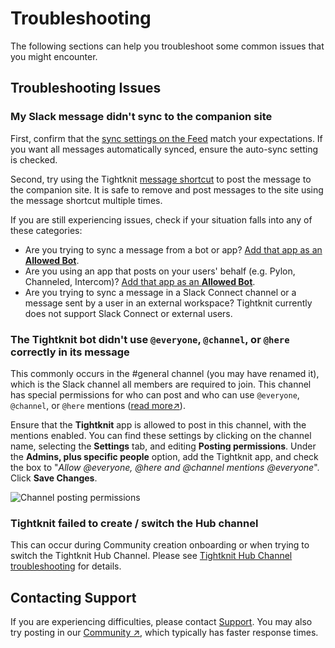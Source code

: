 # Troubleshooting

The following sections can help you troubleshoot some common issues that you might encounter.

## Troubleshooting Issues

### My Slack message didn't sync to the companion site

First, confirm that the [sync settings on the Feed](/channels-and-feeds/create-feed#feed-settings) match your expectations. If you want all messages automatically synced, ensure the auto-sync setting is checked.

Second, try using the Tightknit [message shortcut](/basics/message-shortcuts) to post the message to the companion site. It is safe to remove and post messages to the site using the message shortcut multiple times.

If you are still experiencing issues, check if your situation falls into any of these categories:

- Are you trying to sync a message from a bot or app? [Add that app as an **Allowed Bot**](companion-site/profiles/allowed-bots).
- Are you using an app that posts on your users' behalf (e.g. Pylon, Channeled, Intercom)? [Add that app as an **Allowed Bot**](companion-site/profiles/allowed-bots).
- Are you trying to sync a message in a Slack Connect channel or a message sent by a user in an external workspace? Tightknit currently does not support Slack Connect or external users.

### The Tightknit bot didn't use `@everyone`, `@channel`, or `@here` correctly in its message

This commonly occurs in the #general channel (you may have renamed it), which is the Slack channel all members are required to join. This channel has special permissions for who can post and who can use `@everyone`, `@channel`, or `@here` mentions ([read more↗](https://slack.com/help/articles/360004635551-Manage-channel-posting-permissions#manage-who-can-notify-a-channel)).

Ensure that the **Tightknit** app is allowed to post in this channel, with the mentions enabled. You can find these settings by clicking on the channel name, selecting the **Settings** tab, and editing **Posting permissions**. Under the **Admins, plus specific people** option, add the Tightknit app, and check the box to "_Allow @everyone, @here and @channel mentions
@everyone_". Click **Save Changes**.

![Channel posting permissions](/troubleshooting/channel-posting-permissions.png)

### Tightknit failed to create / switch the Hub channel

This can occur during Community creation onboarding or when trying to switch the Tightknit Hub Channel. Please see [Tightknit Hub Channel troubleshooting](/community/admin-settings#troubleshooting) for details.

## Contacting Support

If you are experiencing difficulties, please contact [Support](mailto:support@tightknit.ai). You may also try posting in our [Community ↗](https://community.tightknit.ai), which typically has faster response times.
